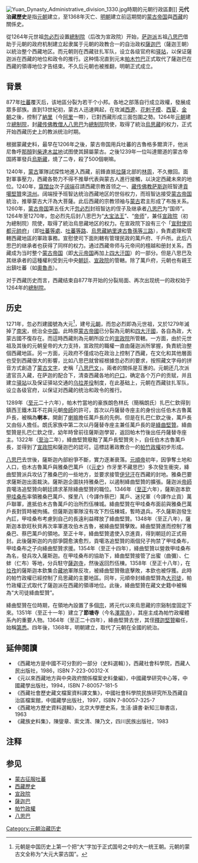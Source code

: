 {{No footnotes|time=2019-02-03T18:15:32+00:00}}
[[File:Yuan_Dynasty_Administrative_division_1330.jpg|thumb]]時期的元朝行政區劃]]
{{西藏歷史}}
'''元代治藏歷史'''是指[[元朝|元朝]]建立，至1368年灭亡、[[明朝|明朝]]建立前這期間的[[蒙古帝国|蒙古帝国]]與[[西藏|西藏]]的關係史。

從1264年元世祖[[忽必烈|忽必烈]]设置[[宣政院|總制院]]（后改为宣政院）开始，[[萨迦派|萨迦派]]五祖[[八思巴|八思巴]]借助于元朝的政府机制建立起隶属于元朝的政教合一的自治政权[[薩迦巴|薩迦巴]]（薩迦王朝）以統治整个西藏地区。而元朝则在西藏驻扎军队，设立各级官府和[[驿站|驿站]]，以保证薩迦派在西藏的地位和政令的推行。这种情况直到元末[[帕木竹巴|帕木竹巴]]正式取代了薩迦巴在西藏的領導地位才告结束。不久后元朝也被推翻，明朝正式成立。

==背景==
877年[[吐蕃|吐蕃]]覆灭后，该地區分裂为若干个小邦。各地之部落自行成立政權，發展成眾多部族。直到13世紀初，蒙古人迅速興起，在攻滅[[西遼|西遼]]、[[花剌子模|花剌子模]]、[[西夏|西夏]]、[[金朝|金朝]]之後，控制了[[納里|納里]]（今[[阿里地区|阿里]]一帶），已對西藏形成三面包圍之勢。1264年[[元朝|元朝]]建立[[宣政院|總制院]]，封[[藏传佛教|藏传佛教]][[僧人|僧人]][[八思巴|八思巴]]为[[總制院|總制院]]院使，取得了統治[[烏思藏|烏思藏]]的权力，正式开始西藏历史上的教派统治时期。

根据蒙藏史料，最早在1206年之後，蒙古帝国用兵吐蕃的古魯格多爾濟汗，他派尼魯呼[[那顏|那顏]]到[[柴達木盆地|柴達木盆地]]试图使其歸屬蒙古。之後1239年一位叫達爾道的蒙古帝国將軍發兵[[烏斯藏|烏斯藏]]，燒了二寺，殺了500個喇嘛。

1240年，[[蒙古|蒙古]]軍隊試探性地進入西藏，前鋒直抵[[拉薩|拉薩]]北部的[[林周|林周]]，不久撤回。面對軍事壓力，西藏各勢力不得不推舉代表與蒙古人進行接觸，以決定西藏未來的地位。1240年，[[窩闊台|窩闊台]]次子[[阔端|阔端]]召請西藏宗教首领之一、[[藏传佛教|藏传佛教]][[萨斯迦|萨斯迦]]班智達[[貢噶堅贊|貢噶堅贊]]來[[涼州|涼州]]。阔端授予班智达统治西藏地区的世俗权力，而班智达接受[[蒙古帝国|蒙古帝国]]統治，推舉蒙古大汗為大菩薩。此后西藏的宗教领袖与[[蒙古|蒙古]]君主形成了布施关系。1260年，[[蒙古帝国|蒙古帝国]]第五任大汗[[忽必烈|忽必烈]]封班智达的侄子及继承者[[八思巴|八思巴]]为“国师”。1264年至1270年，忽必烈先后封八思巴为“[[大宝法王|大宝法王]]”、“[[帝师|帝师]]”，兼任[[宣政院|宣政院]]（初为總制院）院使，取得了統治烏思藏地区的权力。在宣政院下設有三个「[[宣慰使司都元帥府|宣慰使司都元帥府]]」（即[[吐蕃等處|吐蕃等處]]、[[吐蕃等路|吐蕃等路]]、[[烏思藏納里速古魯孫等三路|烏思藏納里速古魯孫等三路]]），負責處理和管轄西藏地區的軍政事務。宣慰使司下面則轄有管理民政的萬戶府、千戶所。此后八思巴的继承者也获得了同样的权力。通过西藏帝师与元帝间的檀越和册封关系，西藏成为当时整个[[蒙古帝国|蒙古帝国]]（即[[大元帝国|大元帝国]]再加上[[四大汗国|四大汗国]]）的一部分。但是八思巴及其继承者的這種權利受到元中央[[朝廷|朝廷]]、[[宣政院|宣政院]]的管轄。除了萬戶府，元朝也有親王出鎮吐蕃（如[[奧魯赤|奧魯赤]]）。

对于西藏历史而言，西藏结束自877年开始的分裂局面、再次出现统一的政权始于1264年的[[宣政院|總制院]]。

==历史==
{{参见|宣政院|薩迦巴|帕木竹巴}}
1271年，忽必烈建國號為大元<ref name="大元">元朝是中国历史上第一个把“大”字加于正式国号之中的大一统王朝。元朝的蒙古文全称为“大元大蒙古国”。</ref>，建号[[元朝|元朝]]，而忽必烈即為元世祖，又於1279年滅掉了[[南宋|南宋]]，统治全[[中国|中国]]。此時原[[蒙古帝國|蒙古帝國]]已分裂為元朝和[[四大汗國|四大汗國]]，各自為政，大蒙古國不復存在。而這時西藏則為元朝所設立的[[宣政院|宣政院]]所管轄。一方面，由於元世祖及其後的元朝皇帝的大力支持，宣政院的職權一直由薩迦派所掌握，負責統治整個西藏地區。另一方面，元政府不僅成功在政治上控制了西藏，在文化和其他層面也受到西藏很大的影響，比如八思巴就曾經根據忽必烈的要求，按照藏文字母的拼音方式創造了[[蒙古文字|蒙古文字]]，史稱「[[八思巴文|八思巴文]]」。兩者的關係是互惠的。元朝还几次派遣官员入藏，在萨迦{{le|本欽 (元朝)|Dpon-chen|本欽}}的配合下，清查西藏各地的[[户籍|户口]]，确定各个万户的贡赋，并且建立[[驿站|驿站]]以及保证驿站交通的[[乌拉差役|乌拉差役]]制度，在此基础上，元朝在西藏驻扎军队，设立各级官府，以保证对西藏的统治和政令的推行。

1289年（[[至元_(忽必烈)|至元]]二十六年），帕木竹當地的豪族朗色林氏（簡稱朗氏）扎巴仁欽得到鎮西王鐵木耳不花與元朝[[帝師|帝師]]的許可，首次以丹薩替寺座主的身份出任伯木古魯萬戶長，被稱為'''喇本'''，開創了[[喇嘛|喇嘛]]擔任萬戶長的先例。但是在扎巴仁欽之後，萬戶長又由俗人擔任。朗氏家族中第二次以丹薩替寺座主兼任萬戶長的是[[絳曲堅贊|絳曲堅贊]]。絳曲堅贊是扎巴仁欽之侄，幼年時曾前往薩斯迦學習，返回帕木竹後出任丹薩替寺座主。1322年（[[至治_(元朝)|至治]]二年），絳曲堅贊廢黜了萬戶長堅贊夾卜，自任伯木古魯萬戶長，並得到了[[宣政院|宣政院]]和薩迦巴的認可。這標誌著政教合一的[[帕竹政權|帕竹政權]]初步形成。

[[八思巴|八思巴]]去世後，薩斯迦內部紛爭不斷，實力逐漸衰落。[[元順帝|元順帝]]初年，因爭奪土地和人口，伯木古魯萬戶與雅桑巴萬戶（《[[元史|元史]]》作牙里不藏思巴）多次發生衝突，絳曲堅贊派兵攻佔了雅桑巴的一些地方，並要求接管[[伊兒汗國|伊兒汗]]在西藏的封地。雅桑巴要求薩斯迦出面裁決。薩斯迦企圖扶持雅桑巴，以遏制絳曲堅贊的擴張。薩迦派[[帝師|帝師]]貢噶洛追堅贊向朝廷請求革除絳曲堅贊的職位。1346年（[[至正|至正]]六年），薩斯迦本欽[[甲哇桑布|甲哇桑布]]率領雅桑巴萬戶、搽里八（今譯作蔡巴）萬戶、迷兒軍（今譯作止貢）萬戶聯軍，進抵伯木古魯萬戶的治所烈伍棟城。絳曲堅贊在甲哇桑布面前與雅桑巴萬戶長對質時被拘捕。但薩斯迦軍隊沒有攻下烈伍棟城，暫時退兵。不久薩斯迦發生內訌，甲哇桑布考慮到自己的長遠利益釋放了絳曲堅贊。1348年（至正八年），薩斯迦本欽旺秋貝再次率軍進攻伯木古魯，被絳曲堅贊擊敗。絳曲堅贊進而控制了雅桑巴、蔡巴萬戶的領地。至正十年，絳曲堅贊遣使入京進貢，得到朝廷的正式冊封。此後薩斯迦的内部爭闘愈演愈烈，貢噶洛追堅贊的兩個兒子拘禁了甲哇桑布，甲哇桑布之子向絳曲堅贊求援。1354年（至正十四年），絳曲堅贊以營救甲哇桑布為名，發兵攻入薩斯迦。在甲哇桑布的協助下，絳曲堅贊接管了出蜜（曲彌）、仁蚌（仁布）等地，分兵駐守[[薩迦寺|薩迦寺]]，然後返回烈伍棟。1358年（至正十八年），在[[拉孜|拉孜]]的薩斯迦本欽集合[[後藏|藏地]]軍隊反攻，被絳曲堅贊徹底擊敗，本欽也被俘獲。此時的帕竹政權已經控制了烏思藏的主要地區。同年，元順帝封絳曲堅贊為[[大司徒|大司徒]]，帕竹政權正式取代了薩迦派在西藏的領導地位。此後，絳曲堅贊在藏文史籍中被稱為“大司徒絳曲堅贊”。

絳曲堅贊在位時期，在領地內設置了多個[[宗_(行政區)|宗]]，將元代以來烏思藏的宗谿制度固定下來。1351年（至正十一年）建立了'''節塘寺'''（今名[[澤當寺|澤當寺]]），其座主成為帕竹政權體系內的重要人物。1364年（至正二十四年），絳曲堅贊去世，其侄[[釋迦堅贊|釋迦堅贊]]繼任，始稱[[第悉|第悉]]。四年後，1368年，明朝建立，取代了元朝在全國的統治。

== 延伸閱讀 ==
*《西藏地方是中國不可分割的一部分（史料選輯）》，西藏社會科學院，西藏人民出版社，1986，ISBN 7-223-00312-X
*《元以來西藏地方與中央政府關係檔案史料彙編》，中國藏學研究中心等，中國藏學出版社，1994，ISBN 7-80057-181-5
*《西藏社會歷史藏文檔案資料譯文集》，中國社會科學院民族研究所及西藏自治區檔案館，中國藏學出版社，1997，ISBN 7-80057-325-7
*《西藏地方歷史資料選輯》，北京大學歷史系，生活·讀書·新知三聯書店，1963
*《藏族史料集》，陳燮章、索文清、陳乃文，四川民族出版社，1983

== 注释 ==
{{reflist}}

== 参见 ==
*[[蒙古征服吐蕃|蒙古征服吐蕃]]
*[[西藏歷史|西藏歷史]]
*[[宣政院|宣政院]]
*[[薩迦巴|薩迦巴]]
*[[帕竹政權|帕竹政權]]
*[[八思巴|八思巴]]

{{藏区}}
{{元朝歷史事件}}
{{Tibet topics}}
[[Category:元朝治藏历史|Category:元朝治藏历史]]